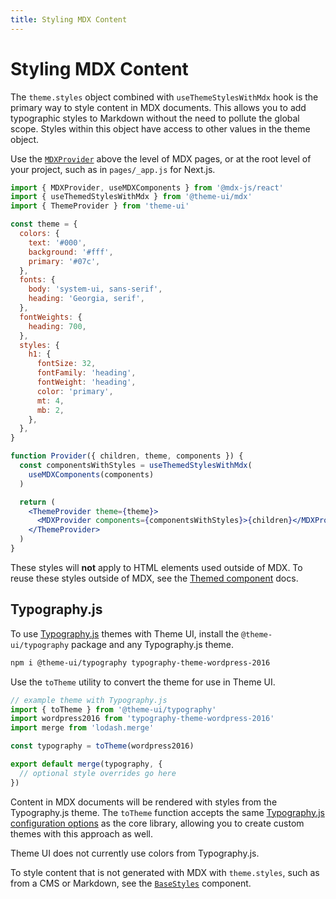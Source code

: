 ```yaml
---
title: Styling MDX Content
---
```


# Styling MDX Content

The `theme.styles` object combined with `useThemeStylesWithMdx` hook is the
primary way to style content in MDX documents. This allows you to add
typographic styles to Markdown without the need to pollute the global scope.
Styles within this object have access to other values in the theme object.

Use the [`MDXProvider`](https://mdxjs.com/packages/react/#use) above the level
of MDX pages, or at the root level of your project, such as in `pages/_app.js`
for Next.js.

```jsx
import { MDXProvider, useMDXComponents } from '@mdx-js/react'
import { useThemedStylesWithMdx } from '@theme-ui/mdx'
import { ThemeProvider } from 'theme-ui'

const theme = {
  colors: {
    text: '#000',
    background: '#fff',
    primary: '#07c',
  },
  fonts: {
    body: 'system-ui, sans-serif',
    heading: 'Georgia, serif',
  },
  fontWeights: {
    heading: 700,
  },
  styles: {
    h1: {
      fontSize: 32,
      fontFamily: 'heading',
      fontWeight: 'heading',
      color: 'primary',
      mt: 4,
      mb: 2,
    },
  },
}

function Provider({ children, theme, components }) {
  const componentsWithStyles = useThemedStylesWithMdx(
    useMDXComponents(components)
  )

  return (
    <ThemeProvider theme={theme}>
      <MDXProvider components={componentsWithStyles}>{children}</MDXProvider>
    </ThemeProvider>
  )
}
```

<Note>

These styles will **not** apply to HTML elements used outside of MDX. To reuse
these styles outside of MDX, see the [Themed component](/mdx/themed) docs.

</Note>

## Typography.js

To use [Typography.js][] themes with Theme UI, install the
`@theme-ui/typography` package and any Typography.js theme.

```sh
npm i @theme-ui/typography typography-theme-wordpress-2016
```

Use the `toTheme` utility to convert the theme for use in Theme UI.

```js
// example theme with Typography.js
import { toTheme } from '@theme-ui/typography'
import wordpress2016 from 'typography-theme-wordpress-2016'
import merge from 'lodash.merge'

const typography = toTheme(wordpress2016)

export default merge(typography, {
  // optional style overrides go here
})
```

Content in MDX documents will be rendered with styles from the Typography.js
theme. The `toTheme` function accepts the same
[Typography.js configuration options](https://github.com/KyleAMathews/typography.js#configuration)
as the core library, allowing you to create custom themes with this approach as
well.

<Note>

Theme UI does not currently use colors from Typography.js.

</Note>

[typography.js]: https://github.com/KyleAMathews/typography.js

<Note>

To style content that is not generated with MDX with `theme.styles`, such as
from a CMS or Markdown, see the [`BaseStyles`](/api/#base-styles) component.

</Note>
